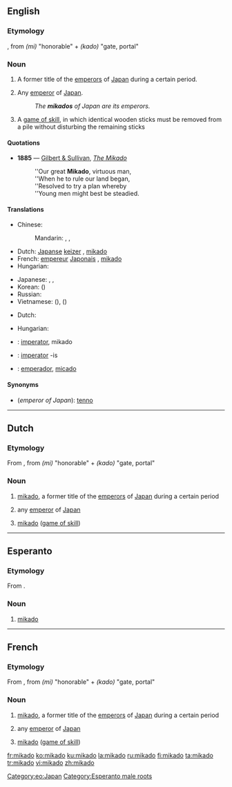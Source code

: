 {{also|Mikado|mikádó}}
==English==

===Etymology===
{{etyl|ja|en}}, from ''(mi)'' "honorable" + ''(kado)'' "gate, portal"

===Noun===
{{en-noun}}

# {{context|history}} A former title of the [[emperor]]s of [[Japan]] during a certain period.
# {{context|literary}} Any [[emperor]] of [[Japan]].
#: ''The '''mikados''' of Japan are its emperors.''
# A [[game of skill]], in which identical wooden sticks must be removed from a pile without disturbing the remaining sticks

====Quotations====
* '''1885''' — [[w:Gilbert and Sullivan|Gilbert & Sullivan]], ''[[s:The_Mikado|The Mikado]]''
*: ''Our great '''Mikado''', virtuous man,
*: ''When he to rule our land began,
*: ''Resolved to try a plan whereby
*: ''Young men might best be steadied.

====Translations====
{{trans-top|emperor of Japan}}
* Chinese:
*: Mandarin: {{t-|cmn|天皇|tr=tiānhuáng|sc=Hani}}, {{t-|cmn|皇帝|tr=huángdì|sc=Hani}}, {{t-|cmn|帝|tr=dì|sc=Hani}}
* Dutch: [[Japans]]e [[keizer]] {{m}}, [[#Dutch|mikado]] {{m}}
* French: [[empereur]] [[Japonais]] {{m}}, [[#French|mikado]] {{m}}
* Hungarian: {{t-|hu|mikádó}}
{{trans-mid}}
* Japanese: {{t+|ja|帝|tr=みかど, mikado}}, {{t-|ja|御門|tr=みかど, mikado}}, {{t+|ja|天皇|tr=てんのう, tennō}}
* Korean: {{t+|ko|천황|tr=cheonhwang|sc=Hang}} ({{t+|ko|天皇|sc=Hani}})
* Russian: {{t+|ru|микадо|m|tr=mikádo}}
* Vietnamese: {{t-|vi|Ngự Môn}} ({{t-|vi|御門|sc=Hani}}), {{t-|vi|Nhật hoàng}} ({{t-|vi|日皇|sc=Hani}})
{{trans-bottom}}

{{trans-top|a game of skill}}
* Dutch: {{t-|nl|mikado|m}}
{{trans-mid}}
* Hungarian: {{t-|hu|mikádó}}
{{trans-bottom}}

{{checktrans-top}}
* {{ttbc|ia}}: [[imperator]], mikado
{{trans-mid}}
* {{ttbc|la}}: [[imperator]] -is
* {{ttbc|es}}: [[emperador]], [[micado]]
{{trans-bottom}}

====Synonyms====
* (''emperor of Japan''): [[tenno]]
----

==Dutch==

===Etymology===
From {{etyl|ja|nl}}, from ''(mi)'' "honorable" + ''(kado)'' "gate, portal"

===Noun===
{{nl-noun|m|mikado's|mikadootje}}

# {{history|lang=nl}} [[#English|mikado]], a former title of the [[emperor]]s of [[Japan]] during a certain period
# {{literary|lang=nl}} any [[emperor]] of [[Japan]]
# [[#English|mikado]] ([[game of skill]])
----
==Esperanto==
===Etymology===
From {{etyl|ja|eo}} {{term|sc=Jpan|みかど|tr=mikado|lang=ja}}.

===Noun===
{{eo-noun}}
# [[#English|mikado]]

[[Category:eo:Japan]]
[[Category:Esperanto male roots]]
----

==French==

===Etymology===
From {{etyl|ja|fr}}, from ''(mi)'' "honorable" + ''(kado)'' "gate, portal"

===Noun===
{{fr-noun|m}}

# {{history|lang=fr}} [[#English|mikado]], a former title of the [[emperor]]s of [[Japan]] during a certain period
# {{literary|lang=fr}} any [[emperor]] of [[Japan]]
# [[#English|mikado]] ([[game of skill]])

[[fr:mikado]]
[[ko:mikado]]
[[ku:mikado]]
[[la:mikado]]
[[ru:mikado]]
[[fi:mikado]]
[[ta:mikado]]
[[tr:mikado]]
[[vi:mikado]]
[[zh:mikado]]
